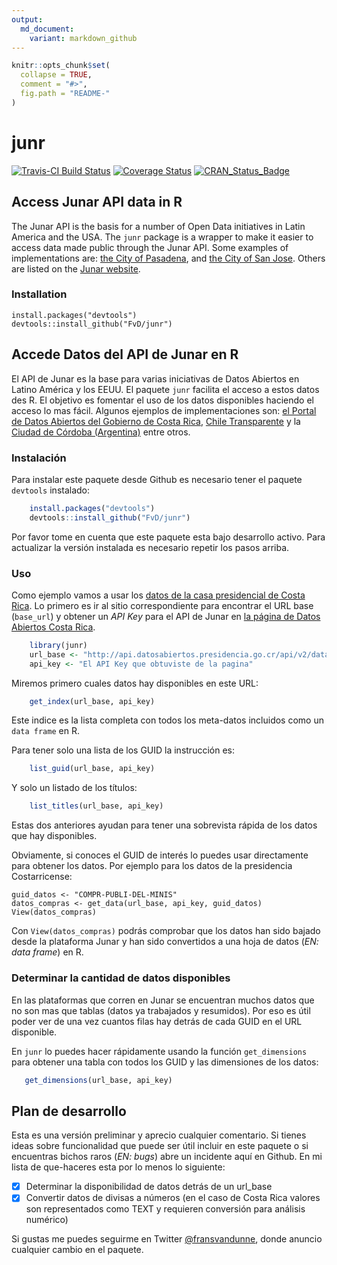 ```yaml
---
output:
  md_document:
    variant: markdown_github
---
```


<!-- README.md is generated from README.Rmd. Please edit that file -->

```r
knitr::opts_chunk$set(
  collapse = TRUE,
  comment = "#>",
  fig.path = "README-"
)
```
# junr

[![Travis-CI Build Status](https://travis-ci.org/FvD/junr.svg?branch=master)](https://travis-ci.org/FvD/junr) 
[![Coverage Status](https://img.shields.io/codecov/c/github/FvD/junr/master.svg)](https://codecov.io/github/FvD/junr?branch=master)
[![CRAN_Status_Badge](http://www.r-pkg.org/badges/version/junr)](http://cran.r-project.org/package=junr)

## Access Junar API data in R 

The Junar API is the basis for a number of Open Data initiatives in Latin
America and the USA.  The `junr` package is a wrapper to make it easier to
access data made public through the Junar API. Some examples of implementations
are: [the City of Pasadena](http://data.cityofpasadena.net/home/), and [the
City of San Jose](http://data.sanjoseca.gov/home/). Others are listed on the
[Junar website](http://junar.com/?lang=en).

### Installation

    install.packages("devtools")
    devtools::install_github("FvD/junr")

## Accede Datos del API de Junar en R

El API de Junar es la base para varias iniciativas de Datos Abiertos en Latino
América y los EEUU.  El paquete `junr` facilita el acceso a estos datos des R.
El objetivo es fomentar el uso de los datos disponibles haciendo el acceso lo
mas fácil. Algunos ejemplos de implementaciones son: [el Portal de Datos
Abiertos del Gobierno de Costa
Rica](http://datosabiertos.presidencia.go.cr/home), [Chile
Transparente](http://infodatos.opendata.junar.com/home/?lang=es) y la [Ciudad
de Córdoba (Argentina)](http://cdcordoba.opendata.junar.com/home/?lang=en)
entre otros.

### Instalación
Para instalar este paquete desde Github es necesario tener el paquete
`devtools` instalado:

```R
    install.packages("devtools")
    devtools::install_github("FvD/junr")
```

Por favor tome en cuenta que este paquete esta bajo desarrollo activo. Para
actualizar la versión instalada es necesario repetir los pasos arriba.

### Uso 
Como ejemplo vamos a usar los [datos de la casa presidencial de Costa
Rica](http://datosabiertos.presidencia.go.cr/home). Lo primero es ir al sitio
correspondiente para encontrar el URL base (`base_url`) y obtener un *API Key*
para el API de Junar en [la página de Datos Abiertos Costa
Rica](http://datosabiertos.presidencia.go.cr/developers/).

```R
    library(junr)
    url_base <- "http://api.datosabiertos.presidencia.go.cr/api/v2/datastreams/"
    api_key <- "El API Key que obtuviste de la pagina"
```

Miremos primero cuales datos hay disponibles en este URL:

```R
    get_index(url_base, api_key)
```

Este indice es la lista completa con todos los meta-datos incluidos como un
`data frame` en R. 

Para tener solo una lista de los GUID la instrucción es:

```R
    list_guid(url_base, api_key)
```

Y solo un listado de los títulos:

```R
    list_titles(url_base, api_key)
```

Estas dos anteriores ayudan para tener una sobrevista rápida de los datos que
hay disponibles.

Obviamente, si conoces el GUID de interés lo puedes usar directamente para
obtener los datos. Por ejemplo para los datos de la presidencia Costarricense:

    guid_datos <- "COMPR-PUBLI-DEL-MINIS"
    datos_compras <- get_data(url_base, api_key, guid_datos)
    View(datos_compras)

Con `View(datos_compras)` podrás comprobar que los datos han sido bajado desde
la plataforma Junar y han sido convertidos a una hoja de datos (*EN: data frame*) en R.

### Determinar la cantidad de datos disponibles
En las plataformas que corren en Junar se encuentran muchos datos que no son
mas que tablas (datos ya trabajados y resumidos). Por eso es útil poder ver de
una vez cuantos filas hay detrás de cada GUID en el URL disponible. 

En `junr` lo puedes hacer rápidamente usando la función `get_dimensions` para
obtener una tabla con todos los GUID y las dimensiones de los datos:

```R
   get_dimensions(url_base, api_key)
``` 

## Plan de desarrollo

Esta es una versión preliminar y aprecio cualquier comentario. Si tienes ideas
sobre funcionalidad que puede ser útil incluir en este paquete 
o si encuentras bichos raros (*EN: bugs*) abre un incidente aquí en Github.
En mi lista de que-haceres esta por lo menos lo siguiente:

- [X] Determinar la disponibilidad de datos detrás de un url_base
- [X] Convertir datos de divisas a números (en el caso de Costa Rica valores son
  representados como TEXT y requieren conversión para análisis numérico) 

Si gustas me puedes seguirme en Twitter
[@fransvandunne](https://www.twitter.com/fransvandunne), donde anuncio
cualquier cambio en el paquete.
